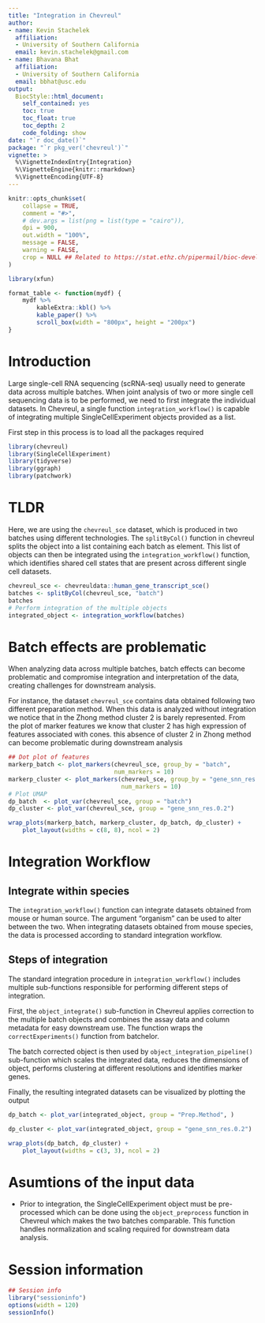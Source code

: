 ```yaml
---
title: "Integration in Chevreul"
author: 
- name: Kevin Stachelek
  affiliation:
  - University of Southern California   
  email: kevin.stachelek@gmail.com
- name: Bhavana Bhat
  affiliation:
  - University of Southern California   
  email: bbhat@usc.edu
output: 
  BiocStyle::html_document:
    self_contained: yes
    toc: true
    toc_float: true
    toc_depth: 2
    code_folding: show
date: "`r doc_date()`"
package: "`r pkg_ver('chevreul')`"
vignette: >
  %\VignetteIndexEntry{Integration}
  %\VignetteEngine{knitr::rmarkdown}
  %\VignetteEncoding{UTF-8}  
---
```


```r
knitr::opts_chunk$set(
    collapse = TRUE,
    comment = "#>",
    # dev.args = list(png = list(type = "cairo")),
    dpi = 900,
    out.width = "100%",
    message = FALSE,
    warning = FALSE,
    crop = NULL ## Related to https://stat.ethz.ch/pipermail/bioc-devel/2020-April/016656.html
)

library(xfun)

format_table <- function(mydf) {
    mydf %>%
        kableExtra::kbl() %>%
        kable_paper() %>%
        scroll_box(width = "800px", height = "200px")
}
```

# Introduction

Large single-cell RNA sequencing (scRNA-seq) usually need to generate data across multiple batches. When joint analysis of two or more single cell sequencing data is to be performed, we need to first integrate the individual datasets. In Chevreul, a single function `integration_workflow()` is capable of integrating multiple SingleCellExperiment objects provided as a list.

First step in this process is to load all the packages required

```r

library(chevreul)
library(SingleCellExperiment)
library(tidyverse)
library(ggraph)
library(patchwork)
```


# TLDR 

Here, we are using the `chevreul_sce` dataset, which is produced in two batches using different technologies. The `splitByCol()` function in chevreul splits the object into a list containing each batch as element. This list of objects can then be integrated using the `integration_workflow()` function, which identifies shared cell states that are present across different single cell datasets.

```r
chevreul_sce <- chevreuldata::human_gene_transcript_sce()
batches <- splitByCol(chevreul_sce, "batch")
batches
# Perform integration of the multiple objects
integrated_object <- integration_workflow(batches)
```


# Batch effects are problematic

When analyzing data across multiple batches, batch effects can become problematic and compromise integration and interpretation of the data, creating challenges for downstream analysis. 

For instance, the dataset `chevreul_sce` contains data obtained following two different preparation method. When this data is analyzed without integration we notice that in the Zhong method cluster 2 is barely represented. From the plot of marker features we know that cluster 2 has high expression of features associated with cones. this absence of cluster 2 in Zhong method can become problematic during downstream analysis


```r
## Dot plot of features 
markerp_batch <- plot_markers(chevreul_sce, group_by = "batch", 
                              num_markers = 10)
markerp_cluster <- plot_markers(chevreul_sce, group_by = "gene_snn_res.0.2", 
                                num_markers = 10)
# Plot UMAP
dp_batch  <- plot_var(chevreul_sce, group = "batch")
dp_cluster <- plot_var(chevreul_sce, group = "gene_snn_res.0.2")

wrap_plots(markerp_batch, markerp_cluster, dp_batch, dp_cluster) +
    plot_layout(widths = c(8, 8), ncol = 2)
```


# Integration Workflow

## Integrate within species

The `integration_workflow()` function can integrate datasets obtained from mouse or human source. The argument "organism" can be used to alter between the two. When integrating datasets obtained from mouse species, the data is processed according to standard integration workflow.  

## Steps of integration 

The standard integration procedure in `integration_workflow()` includes multiple sub-functions responsible for performing different steps of integration.

First, the `object_integrate()` sub-function in Chevreul applies correction to the multiple batch objects and combines the assay data and column metadata for easy downstream use.  The function wraps the `correctExperiments() ` function from batchelor.

The batch corrected object is then used by `object_integration_pipeline()` sub-function which scales the integrated data, reduces the dimensions of object, performs clustering at different resolutions and identifies marker genes.

Finally, the resulting integrated datasets can be visualized by plotting the output

```r
dp_batch <- plot_var(integrated_object, group = "Prep.Method", )

dp_cluster <- plot_var(integrated_object, group = "gene_snn_res.0.2")

wrap_plots(dp_batch, dp_cluster) +
    plot_layout(widths = c(3, 3), ncol = 2)

```

# Asumtions of the input data

- Prior to integration, the SingleCellExperiment object must be pre-processed which can be done using the `object_preprocess` function in Chevreul which makes the two batches comparable. This function handles normalization and scaling required for downstream data analysis.

# Session information 

```r
## Session info
library("sessioninfo")
options(width = 120)
sessionInfo()
```



